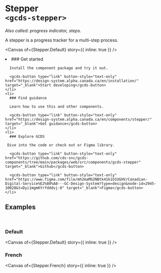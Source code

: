 
<Meta of={Stepper} name="Overview" />

# Stepper<br/>`<gcds-stepper>`

_Also called: progress indicator, steps._

A stepper is a progress tracker for a multi-step process.

<Canvas
  of={Stepper.Default}
  story={{ inline: true }}
/>

<div className="intro-boxes">
  <gcds-grid tag="ul" columns="1fr" columns-tablet="1fr 1fr 1fr" gap="400">
    <li>
      ### Get started

      Install the component package and try it out.

      <gcds-button type="link" button-style="text-only" href="https://design-system.alpha.canada.ca/en/installation/" target="_blank">Start developing</gcds-button>
    </li>
    <li>
      ### Find guidance

      Learn how to use this and other components.

      <gcds-button type="link" button-style="text-only" href="https://design-system.alpha.canada.ca/en/components/stepper/" target="_blank">Get guidance</gcds-button>
    </li>
    <li>
      ### Explore GCDS

     Dive into the code or check out or Figma library.

      <gcds-button type="link" button-style="text-only" href="https://github.com/cds-snc/gcds-components/tree/main/packages/web/src/components/gcds-stepper" target="_blank">Github</gcds-button>

      <gcds-button type="link" button-style="text-only" href="https://www.figma.com/file/mh2maMG2NBtk41k1O1UGHV/Canadian-Digital-Service%E2%80%A8---GC-Design-System?type=design&node-id=2945-10028&t=Dyi1mgmKYrfdddvj-0" target="_blank">Figma</gcds-button>
    </li>
  </gcds-grid>
</div>

## Examples
<br/>

### Default

<Canvas
  of={Stepper.Default}
  story={{ inline: true }}
/>

### French

<Canvas
  of={Stepper.French}
  story={{ inline: true }}
/>
